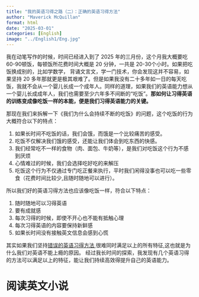 ```yaml
---
title: "我的英语习得之路（二）：正确的英语习得方法"
author: "Maverick McQuillan"
format: html
date: "2025-03-01"
categories: [English]
image: "../English1/Eng.jpg"
---
```


我在动笔写作的时候，时间已经进入到了 2025 年的三月份，这个月我大概要吃 60-90顿饭，每顿饭所花费时间大概是 20 分钟，一共是 20-30个小时。如果把吃饭换成别的，比如学数学，
背诵文言文，学一门技术，你会发现这并不容易，如果坚持 20 多年那就更是极其艰难了。但是如果我没有二十多年如一日的每天吃饭，我就不会从一个婴儿长成一个成年人。同样的道理，如果我们的英语能力想从一个婴儿长成成年人，我们也需要至少六年多不间断的“吃饭”。<span style="color:(100,100,256);font-weight:bold">那如何让习得英语的训练变成像吃饭一样的本能，便是我们习得英语能力的关键。</span>

那现在我们来拆解一下《我们为什么会持续不断的吃饭》的问题，这个吃饭的行为大概符合以下的特点：

(@) 如果长时间不吃饭的话，我们会饿，而饿是一个比较痛苦的感受。
(@) 吃饭不仅解决我们饿的感受，还能让我们体会到吃东西的快感。
(@) 我们经常吃不一样的食物（肉、面包、牛奶等），是我们对吃饭这个行为不感到厌烦
(@) 心情难过的时候，我们会选择吃好吃的来解压
(@) 吃饭这个行为不仅通过专门吃正餐来执行，平时我们闲得没事也可以吃一些零食（花费时间比较少,且随时随地可以进行）。

所以我们好的英语习得方法也应该像吃饭一样，符合以下特点：

1. 随时随地可以习得英语
2. 要有成就感
3. 每次习得的时候，即使不开心也不能有抵触心理
4. 每次习得英语的内容要保持新鲜感
5. 如果长时间没有接触英文信息会感到心慌

其实如果我们坚持[错误的英语习得方法](../English1/index.qmd),很难同时满足以上的所有特征,这也就是为什么我们对英语不能上瘾的原因。
经过我长时间的探索，我发现有几个英语习得的方法可以满足以上的特征，能让我们持续高效得提升自己的英语能力。

# 阅读英文小说

